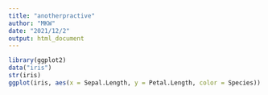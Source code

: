 ```yaml
---
title: "anotherpractive"
author: "MKW"
date: "2021/12/2"
output: html_document
---
```


```r
library(ggplot2)
data("iris")
str(iris)
ggplot(iris, aes(x = Sepal.Length, y = Petal.Length, color = Species)) + geom_point()
```
